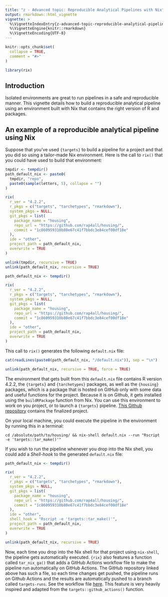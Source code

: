 ```yaml
---
title: "z - Advanced topic: Reproducible Analytical Pipelines with Nix"
output: rmarkdown::html_vignette
vignette: >
  %\VignetteIndexEntry{z-advanced-topic-reproducible-analytical-pipelines-with-nix}
  %\VignetteEngine{knitr::rmarkdown}
  %\VignetteEncoding{UTF-8}
---
```


```r
knitr::opts_chunk$set(
  collapse = TRUE,
  comment = "#>"
)
```

```r
library(rix)
```

## Introduction

Isolated environments are great to run pipelines in a safe and reproducible
manner. This vignette details how to build a reproducible analytical pipeline
using an environment built with Nix that contains the right version of R and
packages.


## An example of a reproducible analytical pipeline using Nix

Suppose that you've used `{targets}` to build a pipeline for a project and that
you did so using a tailor-made Nix environment. Here is the call to `rix()` that
you could have used to build that environment:

```r
tmpdir <- tempdir()
path_default_nix <- paste0(
  tmpdir, "repo",
  paste0(sample(letters, 5), collapse = "")
)

rix(
  r_ver = "4.2.2",
  r_pkgs = c("targets", "tarchetypes", "rmarkdown"),
  system_pkgs = NULL,
  git_pkgs = list(
    package_name = "housing",
    repo_url = "https://github.com/rap4all/housing/",
    commit = "1c860959310b80e67c41f7bbdc3e84cef00df18e"
  ),
  ide = "other",
  project_path = path_default_nix,
  overwrite = TRUE
)

unlink(tmpdir, recursive = TRUE)
unlink(path_default_nix, recursive = TRUE)
```

```r
path_default_nix <- tempdir()

rix(
  r_ver = "4.2.2",
  r_pkgs = c("targets", "tarchetypes", "rmarkdown"),
  system_pkgs = NULL,
  git_pkgs = list(
    package_name = "housing",
    repo_url = "https://github.com/rap4all/housing/",
    commit = "1c860959310b80e67c41f7bbdc3e84cef00df18e"
  ),
  ide = "other",
  project_path = path_default_nix,
  overwrite = TRUE
)
```

This call to `rix()` generates the following `default.nix` file:

```r
cat(readLines(paste0(path_default_nix, "/default.nix")), sep = "\n")
```

```r
unlink(path_default_nix, recursive = TRUE, force = TRUE)
```

The environment that gets built from this `default.nix` file contains R version
4.2.2, the `{targets}` and `{tarchetypes}` packages, as well as the `{housing}`
packages, which is a package that is hosted on GitHub only with some data and
useful functions for the project. Because it is on Github, it gets installed
using the `buildRPackage` function from Nix. You can use this environment to
work on you project, or to launch a `{targets}` pipeline. [This Github
repository](https://github.com/ropensci/nix_targets_pipeline/tree/master)
contains the finalized project.

On your local machine, you could execute the pipeline in the environment by
running this in a terminal:

```
cd /absolute/path/to/housing/ && nix-shell default.nix --run "Rscript -e 'targets::tar_make()'"
```

If you wish to run the pipeline whenever you drop into the Nix shell, you could
add a *Shell-hook* to the generated `default.nix` file:

```r
path_default_nix <- tempdir()

rix(
  r_ver = "4.2.2",
  r_pkgs = c("targets", "tarchetypes", "rmarkdown"),
  system_pkgs = NULL,
  git_pkgs = list(
    package_name = "housing",
    repo_url = "https://github.com/rap4all/housing/",
    commit = "1c860959310b80e67c41f7bbdc3e84cef00df18e"
  ),
  ide = "other",
  shell_hook = "Rscript -e 'targets::tar_make()'",
  project_path = path_default_nix,
  overwrite = TRUE
)

unlink(path_default_nix, recursive = TRUE)
```

Now, each time you drop into the Nix shell for that project using `nix-shell`,
the pipeline gets automatically executed. `{rix}` also features a function
called `tar_nix_ga()` that adds a GitHub Actions workflow file to make the
pipeline run automatically on GitHub Actions. The GitHub repository linked above
has such a file, so each time changes get pushed, the pipeline runs on Github
Actions and the results are automatically pushed to a branch called
`targets-runs`. See the workflow file
[here](https://github.com/ropensci/nix_targets_pipeline/blob/master/.github/workflows/run-pipeline.yaml).
This feature is very heavily inspired and adapted from the
`targets::github_actions()` function.

